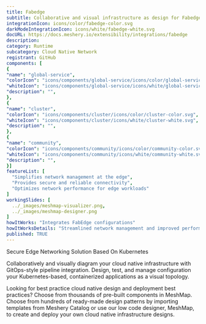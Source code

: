 ```yaml
---
title: Fabedge
subtitle: Collaborative and visual infrastructure as design for Fabedge
integrationIcon: icons/color/fabedge-color.svg
darkModeIntegrationIcon: icons/white/fabedge-white.svg
docURL: https://docs.meshery.io/extensibility/integrations/fabedge
description: 
category: Runtime
subcategory: Cloud Native Network
registrant: GitHub
components: [
{
"name": "global-service",
"colorIcon": "icons/components/global-service/icons/color/global-service-color.svg",
"whiteIcon": "icons/components/global-service/icons/white/global-service-white.svg",
"description": "",
},
{
"name": "cluster",
"colorIcon": "icons/components/cluster/icons/color/cluster-color.svg",
"whiteIcon": "icons/components/cluster/icons/white/cluster-white.svg",
"description": "",
},
{
"name": "community",
"colorIcon": "icons/components/community/icons/color/community-color.svg",
"whiteIcon": "icons/components/community/icons/white/community-white.svg",
"description": "",
}]
featureList: [
  "Simplifies network management at the edge",
  "Provides secure and reliable connectivity",
  "Optimizes network performance for edge workloads"
]
workingSlides: [
  ../_images/meshmap-visualizer.png,
  ../_images/meshmap-designer.png
]
howItWorks: "Integrates FabEdge configurations"
howItWorksDetails: "Streamlined network management and improved performance for edge workloads"
published: TRUE
---
```

<p>
Secure Edge Networking Solution Based On Kubernetes
</p>
<p>
    Collaboratively and visually diagram your cloud native infrastructure with GitOps-style pipeline integration. Design, test, and manage configuration your Kubernetes-based, containerized applications as a visual topology.
</p>
<p>
    Looking for best practice cloud native design and deployment best practices? Choose from thousands of pre-built components in MeshMap. Choose from hundreds of ready-made design patterns by importing templates from Meshery Catalog or use our low code designer, MeshMap, to create and deploy your own cloud native infrastructure designs.
</p>
